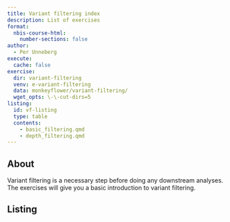```yaml
---
title: Variant filtering index
description: List of exercises
format:
  nbis-course-html:
    number-sections: false
author:
  - Per Unneberg
execute:
  cache: false
exercise:
  dir: variant-filtering
  venv: e-variant-filtering
  data: monkeyflower/variant-filtering/
  wget_opts: \-\-cut-dirs=5
listing:
  id: vf-listing
  type: table
  contents:
    - basic_filtering.qmd
    - depth_filtering.qmd
---
```


## About

Variant filtering is a necessary step before doing any downstream
analyses. The exercises will give you a basic introduction to variant
filtering.

## Listing

:::{#vf-listing}
:::
